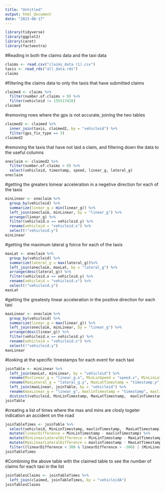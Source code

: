 ```yaml
---
title: "Untitled"
output: html_document
date: "2023-08-17"
---
```


```r
library(tidyverse)
library(ggplot2)
library(caret)
library(factoextra)
```


#Reading in both the claims data and the taxi data
```r
claims <- read.csv("claims_data (1).csv")
taxis <- read_rds("all_data.rds")
claims
```
#filtering the claims data to only the taxis that have submitted claims
```r
claimed <- claims %>% 
  filter(number.of.claims > 0) %>% 
  filter(vehicleid != 155517428)
claimed
```
#removing rows where the gps is not accurate, joining the two tables
```r
claimed2 <- claimed %>% 
  inner_join(taxis, claimed2, by = "vehicleid") %>% 
  filter(gps_fix_type == 3)
claimed2
```
#removing the taxis that have not laid a claim, and filtering down the data to the useful columns
```r
oneclaim <- claimed2 %>% 
  filter(number.of.claims > 0) %>% 
  select(vehicleid, timestamp, speed, linear_g, lateral_g)
oneclaim
```
#getting the greaters loinear acceleration in a negetive direction for each of the taxis
```r
minLinear <- oneclaim %>% 
  group_by(vehicleid) %>% 
  summarize(linear_g = min(linear_g)) %>% 
  left_join(oneclaim, minLinear, by = "linear_g") %>% 
  arrange(linear_g) %>% 
  filter(vehicleid.x == vehicleid.y) %>% 
  rename(vehicleid = "vehicleid.x") %>% 
  select(!"vehicleid.y")
minLinear
```
#getting the maximum lateral g foirce for each of the taxis
```r
maxLat <- oneclaim %>% 
  group_by(vehicleid) %>% 
  summarize(lateral_g = max(lateral_g))%>% 
  left_join(oneclaim, maxLat, by = "lateral_g") %>% 
  arrange(desc(lateral_g)) %>% 
  filter(vehicleid.x == vehicleid.y) %>% 
  rename(vehicleid = "vehicleid.x") %>% 
  select(!"vehicleid.y")
maxLat
```
#getting the greatesty linear acceleration in the positive direction for each taxi
```r
maxLinear <- oneclaim %>% 
  group_by(vehicleid) %>% 
  summarize(linear_g = max(linear_g)) %>% 
  left_join(oneclaim, minLinear, by = "linear_g") %>% 
  arrange(desc(linear_g)) %>% 
  filter(vehicleid.x == vehicleid.y) %>% 
  rename(vehicleid = "vehicleid.x") %>% 
  select(!"vehicleid.y")
maxLinear
```
#looking at the specific timestamps for each event for each taxi
```r
joinTable <- minLinear %>% 
  left_join(maxLat, minLinear, by = "vehicleid") %>% 
  rename(Minlinear_g = "linear_g.x", MinLinSpeed = "speed.x", MinLinLateral_g = "lateral_g.x", MinLinTimestamp = "timestamp.x") %>% 
  rename(MaxLateral_g = "lateral_g.y", MaxLatTimestamp = "timestamp.y", maxLatSpeed = "speed.y", maxLatLinear_g = "linear_g.y") %>% 
  left_join(maxLinear, joinTable, by = "vehicleid") %>% 
  rename(maxLinear_g = "linear_g", maxlinTimestamp = "timestamp", maxlinspeed = "speed", maxLinLateral_g = "lateral_g") %>% 
  distinct(vehicleid, MinLinTimestamp, MaxLatTimestamp,  maxlinTimestamp)
joinTable
```
#creating a list of times where the max and mins are closly togeter indication an accident on the road
```r
joinTableTimes <- joinTable %>% 
  select(vehicleid, MinLinTimestamp, maxlinTimestamp,  MaxLatTimestamp) %>% 
  mutate(linearDifference = MinLinTimestamp - maxlinTimestamp) %>% 
  mutate(MinLinearLateralDifference = MinLinTimestamp - MaxLatTimestamp) %>% 
  mutate(MaxLinearLateralDifference = maxlinTimestamp - MaxLatTimestamp) %>% 
  filter((linearDifference < 300 & linearDifference > -300) | (MinLinearLateralDifference < 5 & MinLinearLateralDifference >-5) | (MaxLinearLateralDifference < 0.833 & MaxLinearLateralDifference >-0.833))
joinTableTimes
```
#Combining the above table with the claimed table to see the number of claims for each taxi in the list
```r
joinTablesClaims <- joinTableTimes %>% 
  left_join(claimed, joinTableTimes, by = "vehicleidA")
joinTablesClaims
```

